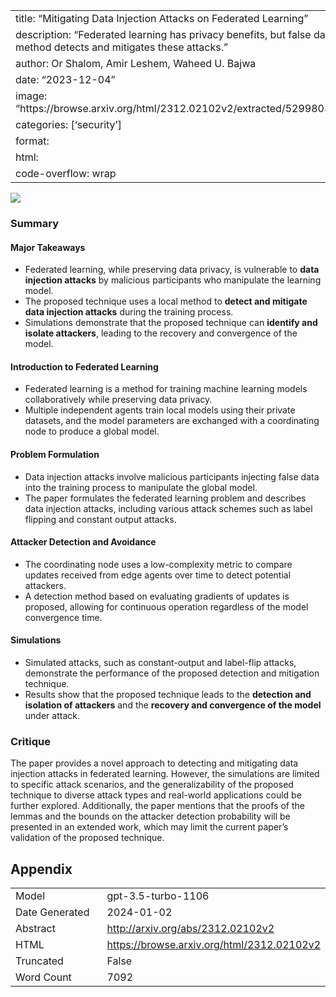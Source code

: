 
---
title: "Mitigating Data Injection Attacks on Federated Learning"
description: "Federated learning has privacy benefits, but false data attacks are a risk. A new method detects and mitigates these attacks."
author: Or Shalom, Amir Leshem, Waheed U. Bajwa
date: "2023-12-04"
image: "https://browse.arxiv.org/html/2312.02102v2/extracted/5299805/Figures/FederatedSimple3.png"
categories: ['security']
format:
  html:
    code-overflow: wrap
---

![](https://browse.arxiv.org/html/2312.02102v2/extracted/5299805/Figures/FederatedSimple3.png)

### Summary

#### Major Takeaways
- Federated learning, while preserving data privacy, is vulnerable to **data injection attacks** by malicious participants who manipulate the learning model.
- The proposed technique uses a local method to **detect and mitigate data injection attacks** during the training process.
- Simulations demonstrate that the proposed technique can **identify and isolate attackers**, leading to the recovery and convergence of the model.

#### Introduction to Federated Learning
- Federated learning is a method for training machine learning models collaboratively while preserving data privacy.
- Multiple independent agents train local models using their private datasets, and the model parameters are exchanged with a coordinating node to produce a global model.

#### Problem Formulation
- Data injection attacks involve malicious participants injecting false data into the training process to manipulate the global model.
- The paper formulates the federated learning problem and describes data injection attacks, including various attack schemes such as label flipping and constant output attacks.

#### Attacker Detection and Avoidance
- The coordinating node uses a low-complexity metric to compare updates received from edge agents over time to detect potential attackers.
- A detection method based on evaluating gradients of updates is proposed, allowing for continuous operation regardless of the model convergence time.

#### Simulations
- Simulated attacks, such as constant-output and label-flip attacks, demonstrate the performance of the proposed detection and mitigation technique.
- Results show that the proposed technique leads to the **detection and isolation of attackers** and the **recovery and convergence of the model** under attack.

### Critique
The paper provides a novel approach to detecting and mitigating data injection attacks in federated learning. However, the simulations are limited to specific attack scenarios, and the generalizability of the proposed technique to diverse attack types and real-world applications could be further explored. Additionally, the paper mentions that the proofs of the lemmas and the bounds on the attacker detection probability will be presented in an extended work, which may limit the current paper's validation of the proposed technique.

## Appendix

|          |          |
|----------|----------|
| Model     | gpt-3.5-turbo-1106       |
| Date Generated     | 2024-01-02       |
| Abstract | [http://arxiv.org/abs/2312.02102v2](http://arxiv.org/abs/2312.02102v2)        |
| HTML     | [https://browse.arxiv.org/html/2312.02102v2](https://browse.arxiv.org/html/2312.02102v2)       |
| Truncated       | False       |
| Word Count       | 7092       |